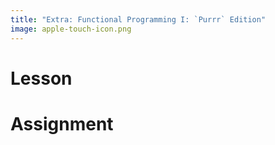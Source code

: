 ```yaml
---
title: "Extra: Functional Programming I: `Purrr` Edition"
image: apple-touch-icon.png
---
```


:::{.panel-tabset}

# Lesson



# Assignment




:::
